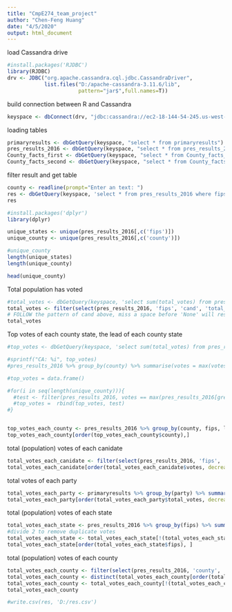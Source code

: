 ```yaml
---
title: "CmpE274_team_project"
author: "Chen-Feng Huang"
date: "4/5/2020"
output: html_document
---
```



load Cassandra drive
```r
#install.packages('RJDBC')
library(RJDBC)
drv <- JDBC("org.apache.cassandra.cql.jdbc.CassandraDriver", 
            list.files("D:/apache-cassandra-3.11.6/lib",
                       pattern="jar$",full.names=T))
```

build connection between R and Cassandra
```r
keyspace <- dbConnect(drv, "jdbc:cassandra://ec2-18-144-54-245.us-west-1.compute.amazonaws.com:9160/preselectionbi")
```


loading tables
```r
primaryresults <- dbGetQuery(keyspace, "select * from primaryresults")
pres_results_2016 <- dbGetQuery(keyspace, "select * from pres_results_2016")
County_facts_first <- dbGetQuery(keyspace, "select * from County_facts_first")
County_facts_second <- dbGetQuery(keyspace, "select * from County_facts_second")
```


filter result and get table
```r
county <- readline(prompt="Enter an text: ")
res <- dbGetQuery(keyspace, 'select * from pres_results_2016 where fips = ? ALLOW FILTERING', county)
res
```



```r
#install.packages('dplyr')
library(dplyr)

unique_states <- unique(pres_results_2016[,c('fips')])
unique_county <- unique(pres_results_2016[,c('county')])
```

```r
#unique_county
length(unique_states)
length(unique_county)
```

```r
head(unique_county)
```


Total population has voted
```r
#total_votes <- dbGetQuery(keyspace, 'select sum(total_votes) from pres_results_2016')
total_votes <- filter(select(pres_results_2016, 'fips', 'cand', 'total_votes'), fips == 'US', cand == ' None of these candidates')
# FOLLOW the pattern of cand above, miss a space before 'None' will result 0 row
total_votes
```


Top votes of each county state, the lead of each county state
```r
#top_votes <- dbGetQuery(keyspace, 'select sum(total_votes) from pres_results_2016 where fips = ? allow filtering', county)

#sprintf("CA: %i", top_votes)
#pres_results_2016 %>% group_by(county) %>% summarise(votes = max(votes), lead = lead)

#top_votes = data.frame()

#for(i in seq(length(unique_county))){
  #test <- filter(pres_results_2016, votes == max(pres_results_2016[grepl(unique_county[i], pres_results_2016[["county"]]),]$votes))
  #top_votes =  rbind(top_votes, test)
#} 


top_votes_each_county <- pres_results_2016 %>% group_by(county, fips, lead) %>% summarise(votes = max(votes))
top_votes_each_county[order(top_votes_each_county$county),]
```

total (population) votes of each canidate
```r
total_votes_each_canidate <- filter(select(pres_results_2016, 'fips', 'cand', 'votes'), fips == 'US')
total_votes_each_canidate[order(total_votes_each_canidate$votes, decreasing=TRUE), ]
```

total votes of each party
```r
total_votes_each_party <- primaryresults %>% group_by(party) %>% summarise(total_votes = sum(votes))
total_votes_each_party[order(total_votes_each_party$total_votes, decreasing=TRUE), ]
```

total (population) votes of each state
```r
total_votes_each_state <- pres_results_2016 %>% group_by(fips) %>% summarise(total_votes = sum(votes)/2)
#divide 2 to remove duplicate votes 
total_votes_each_state <- total_votes_each_state[!(total_votes_each_state$fips == 'US'),]
total_votes_each_state[order(total_votes_each_state$fips), ]
```

total (population) votes of each county
```r
total_votes_each_county <- filter(select(pres_results_2016, 'county', 'fips', 'total_votes'))
total_votes_each_county <- distinct(total_votes_each_county[order(total_votes_each_county$county), ])
total_votes_each_county <- total_votes_each_county[!(total_votes_each_county$fips == 'US'),]
total_votes_each_county
```



```r
#write.csv(res, 'D:/res.csv')
```

